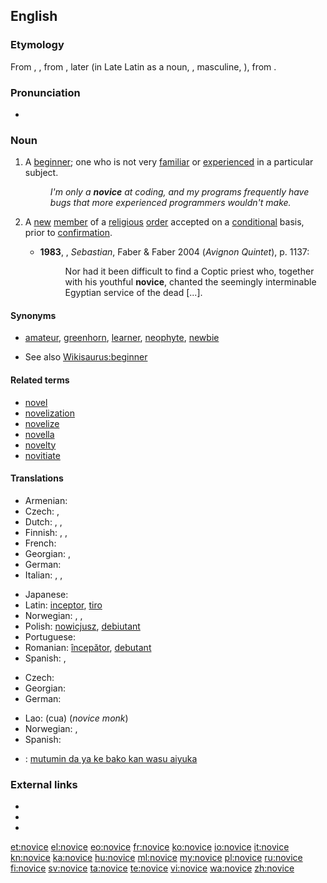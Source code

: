 ==English==

===Etymology===
From {{etyl|xno}} {{term|novice|lang=xno}}, {{etyl|frm}} {{term|novice|lang=fr}}, from {{etyl|la}} {{term|lang=la|novicius|novīcius}}, later {{term|lang=la|novitius||new, newly arrived}} (in Late Latin as a noun, {{term|lang=la|novicius}}, masculine, {{term|lang=la|novicia||feminine, one who has newly entered a monastery or a convent}}), from {{term|lang=la|novus||new}}.

===Pronunciation===
* {{a|UK}} {{IPA|/ˈnɒvɪs/}}

===Noun===
{{en-noun}}

# A [[beginner]]; one who is not very [[familiar]] or [[experienced]] in a particular subject. {{defdate|from 14th c.}}
#: ''I'm only a '''novice''' at coding, and my programs frequently have bugs that more experienced programmers wouldn't make.''
# {{religion}} A [[new]] [[member]] of a [[religious]] [[order]] accepted on a [[conditional]] basis, prior to [[confirmation]]. {{defdate|from 14th c.}}
#* '''1983''', {{w|Lawrence Durrell}}, ''Sebastian'', Faber & Faber 2004 (''Avignon Quintet''), p. 1137:
#*: Nor had it been difficult to find a Coptic priest who, together with his youthful '''novice''', chanted the seemingly interminable Egyptian service of the dead [...].

====Synonyms====
* {{sense|person new to an activity}} [[amateur]], [[greenhorn]], [[learner]], [[neophyte]], [[newbie]]
* See also [[Wikisaurus:beginner]]

====Related terms====
* [[novel]]
* [[novelization]]
* [[novelize]]
* [[novella]]
* [[novelty]]
* [[novitiate]]

====Translations====
{{trans-top|beginner}}
* Armenian: {{t|hy|սկսնակ|tr=sksnak}}
* Czech: {{t-|cs|nováček|m}}, {{t-|cs|začátečník|m}}
* Dutch: {{t|nl|beginneling|m}},  {{t|nl|beginnelinge|f}}, {{t|nl|beginner|m}}
* Finnish: {{t-|fi|noviisi}}, {{t+|fi|aloittelija}}, {{t-|fi|vasta-alkaja}}
* French: {{t+|fr|débutant}}
* Georgian: {{t|ka|ახალბედა|sc=Geor|xs=Georgian}}, {{t|ka|დამწყები|sc=Geor|xs=Georgian}}
* German: {{t+|de|Neuling|m}}
* Italian: {{t-|it|principiante}}, {{t-|it|debuttante}}, {{t-|it|novizio}}
{{trans-mid}}
* Japanese: {{t-|ja|初心者|tr=shoshin-sha}}
* Latin: [[inceptor]], [[tiro]]
* Norwegian: {{t|no|nybegynner|m}}, {{t|no|novise|m}}, {{t|no|novise|f}}
* Polish: [[nowicjusz]], [[debiutant]]
* Portuguese: {{t+|pt|novato}}
* Romanian: [[începător]], [[debutant]]
* Spanish: {{t-|es|novato}}, {{t+|es|principiante}}
{{trans-bottom}}

{{trans-top|new member of a religious order}}
* Czech: {{t-|cs|novic|m}}
* Georgian: {{t|ka|ახალბედა|sc=Geor|xs=Georgian}}
* German: {{t+|de|Novize|m}}
{{trans-mid}}
* Lao: {{Laoo|[[ຈົວ]]}} (cua) (''novice monk'')
* Norwegian: {{t|no|novise|m}}, {{t|no|novise|f}}
* Spanish: {{t-|es|novicio|m}}
{{trans-bottom}}

{{checktrans-top}}
* {{ttbc|ha}}: [[mutumin da ya ke bako kan wasu aiyuka]]
{{trans-bottom}}

===External links===
* {{R:Webster 1913}}
* {{R:Century 1911}}
* {{R:OneLook}}

[[et:novice]]
[[el:novice]]
[[eo:novice]]
[[fr:novice]]
[[ko:novice]]
[[io:novice]]
[[it:novice]]
[[kn:novice]]
[[ka:novice]]
[[hu:novice]]
[[ml:novice]]
[[my:novice]]
[[pl:novice]]
[[ru:novice]]
[[fi:novice]]
[[sv:novice]]
[[ta:novice]]
[[te:novice]]
[[vi:novice]]
[[wa:novice]]
[[zh:novice]]